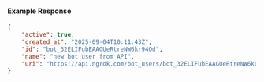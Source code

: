 #### Example Response

```json
{
	"active": true,
	"created_at": "2025-09-04T10:11:43Z",
	"id": "bot_32ELIFubEAAGUeRtreNW6kr94Od",
	"name": "new bot user from API",
	"uri": "https://api.ngrok.com/bot_users/bot_32ELIFubEAAGUeRtreNW6kr94Od"
}
```
